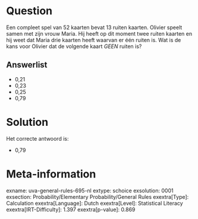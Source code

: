 Question
========

Een compleet spel van 52 kaarten bevat 13 ruiten kaarten. Olivier speelt
samen met zijn vrouw Maria. Hij heeft op dit moment twee ruiten kaarten
en hij weet dat Maria drie kaarten heeft waarvan er één ruiten is. Wat
is de kans voor Olivier dat de volgende kaart *GEEN* ruiten is?


Answerlist
----------

* 0,21
* 0,23
* 0,25
* 0,79

Solution
========

Het correcte antwoord is: 

* 0,79

Meta-information
================
exname: uva-general-rules-695-nl
extype: schoice
exsolution: 0001
exsection: Probability/Elementary Probability/General Rules
exextra[Type]: Calculation
exextra[Language]: Dutch
exextra[Level]: Statistical Literacy
exextra[IRT-Difficulty]: 1.397
exextra[p-value]: 0.869
